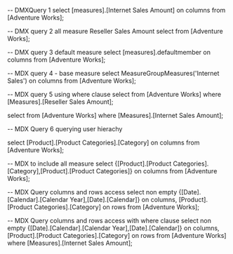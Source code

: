 -- DMXQuery 1
select [measures].[Internet Sales Amount]
on columns
from [Adventure Works];

-- DMX query 2 all measure Reseller Sales Amount
select from [Adventure Works];

-- DMX query 3 default measure
select [measures].defaultmember
on columns
from [Adventure Works];

-- MDX query 4 - base measure
select MeasureGroupMeasures('Internet Sales')
on columns
from [Adventure Works];

-- MDX query 5 using where clause
select from [Adventure Works]
where [Measures].[Reseller Sales Amount];

select from [Adventure Works]
where [Measures].[Internet Sales Amount];

-- MDX Query 6 querying user hierachy

select [Product].[Product Categories].[Category]
on columns
from [Adventure Works];

-- MDX to include all measure
select {[Product].[Product Categories].[Category],[Product].[Product Categories]}
on columns
from [Adventure Works];

-- MDX Query columns and rows access
select non empty {[Date].[Calendar].[Calendar Year],[Date].[Calendar]}
on columns,
[Product].[Product Categories].[Category]
on rows
from [Adventure Works];

-- MDX Query columns and rows access with where clause
select non empty {[Date].[Calendar].[Calendar Year],[Date].[Calendar]}
on columns,
[Product].[Product Categories].[Category]
on rows
from [Adventure Works]
where [Measures].[Internet Sales Amount];